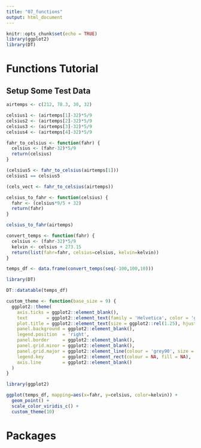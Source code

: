 ```yaml
---
title: "07_functions"
output: html_document
---
```


```r
knitr::opts_chunk$set(echo = TRUE)
library(ggplot2)
library(DT)
```

# Functions Tutorial

## Setup Some Test Data

```r

airtemps <- c(212, 78.3, 30, 32)

celsius1 <- (airtemps[1]-32)*5/9
celsius2 <- (airtemps[2]-32)*5/9
celsius3 <- (airtemps[3]-32)*5/9
celsius4 <- (airtemps[4]-32)*5/9
```


```r

fahr_to_celsius <- function(fahr) {
  celsius <- (fahr-32)*5/9
  return(celsius)
}

(celsius5 <- fahr_to_celsius(airtemps[1]))
celsius1 == celsius5

```


```r

(cels_vect <- fahr_to_celsius(airtemps))

```


```r

celsius_to_fahr <- function(celsius) {
  fahr <- (celsius*9/5 + 32)
  return(fahr)
}

```

```r


celsius_to_fahr(airtemps)

```

```r

convert_temps <- function(fahr) {
  celsius <- (fahr-32)*5/9
  kelvin <- celsius + 273.15
  return(list(fahr=fahr, celsius=celsius, kelvin=kelvin))
}

temps_df <- data.frame(convert_temps(seq(-100,100,10)))

```


```r

library(DT)

DT::datatable(temps_df)

```

```r

custom_theme <- function(base_size = 9) {
  ggplot2::theme(
    axis.ticks = ggplot2::element_blank(),
    text       = ggplot2::element_text(family = 'Helvetica', color = 'gray30', size = base_size),
    plot.title = ggplot2::element_text(size = ggplot2::rel(1.25), hjust = 0.5, face = 'bold'),
    panel.background = ggplot2::element_blank(),
    legend.position  = 'right',
    panel.border     = ggplot2::element_blank(),
    panel.grid.minor = ggplot2::element_blank(),
    panel.grid.major = ggplot2::element_line(colour = 'grey90', size = .25),
    legend.key       = ggplot2::element_rect(colour = NA, fill = NA),
    axis.line        = ggplot2::element_blank()
  )
}

library(ggplot2)

ggplot(temps_df, mapping=aes(x=fahr, y=celsius, color=kelvin)) +
  geom_point() +
  scale_color_viridis_c() +
  custom_theme(10)

```



# Packages

